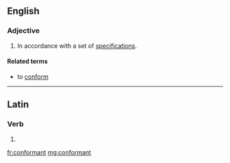 ==English==

===Adjective===
{{en-adj}}

# In accordance with a set of [[specification]]s.

====Related terms====
* to [[conform]]

----

==Latin==

===Verb===
{{la-verb-form|conformant}}

# {{conjugation of|conformo|conformō|3|p|pres|act|ind|lang=la}}

[[fr:conformant]]
[[mg:conformant]]
